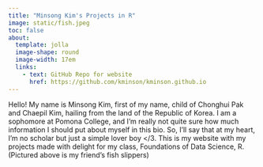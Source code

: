 ```yaml
---
title: "Minsong Kim's Projects in R"
image: static/fish.jpeg
toc: false
about: 
  template: jolla
  image-shape: round
  image-width: 17em
  links:
    - text: GitHub Repo for website
      href: https://github.com/kminson/kminson.github.io
---
```


Hello! My name is Minsong Kim, first of my name, child of Chonghui Pak and Chaepil Kim, hailing from the land of the Republic of Korea. I am a sophomore at Pomona College, and I'm really not quite sure how much information I should put about myself in this bio. So, I'll say that at my heart, I'm no scholar but just a simple lover boy \</3. This is my website with my projects made with delight for my class, Foundations of Data Science, R.\
(Pictured above is my friend's fish slippers)\
\
